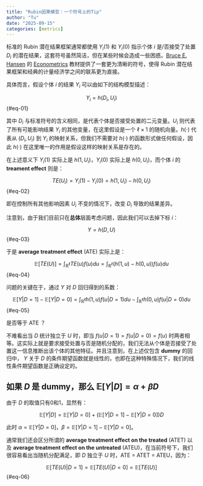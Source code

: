 ```yaml
---
title: "Rubin因果模型：一个符号上的Tip"
author: "Tu"
date: "2025-09-15"
categories: [metrics]
---
```


标准的 Rubin 潜在结果框架通常都使用 $Y_i(1)$ 和 $Y_i(0)$ 指示个体 $i$ 是/否接受了处置 $D_i$ 的潜在结果，这套符号虽然简洁，但在某些时候会造成一些困惑。[Bruce E. Hansen](https://users.ssc.wisc.edu/~bhansen/) 的 [Econometrics](https://users.ssc.wisc.edu/~bhansen/econometrics/) 教材提供了一套更为清晰的符号，使得 Rubin 潜在结果框架和经典的计量经济学之间的联系更为直接。

具体而言，假设个体 $i$ 的结果 $Y_i$ 可以由如下的结构模型描述：

$$
 Y_i = h(D_i,U_i)
$$ {#eq-01}

其中 $D_i$ 与标准符号的含义相同，是代表个体是否接受处置的二元变量。$U_i$ 则代表了所有可能影响结果 $Y_i$ 的其他变量，在这里假设是一个 $\ell \times 1$ 的随机向量。$h(\cdot)$ 代表从 $(D_i,U_i)$ 到 $Y_i$ 的映射关系，但我们不需要对 $h(\cdot)$ 的函数形式做任何假设，因此 $h(\cdot)$ 在这里唯一的作用是假设这样的映射关系是存在的。

在上述意义下 $Y_i(1)$ 实际上是 $h(1,U_i)$，$Y_i(0)$ 实际上是 $h(0,U_i)$，而个体 $i$ 的 **treament effect** 则是：

$$
 TE(U_i) = Y_i(1) - Y_i(0) = h(1,U_i) - h(0,U_i)
$$ {#eq-02}

即在控制所有其他影响因素 $U_i$ 不变的情况下，改变 $D_i$ 导致的结果差异。

注意到，由于我们目前只在**总体**层面考虑问题，因此我们可以去掉下标 $i$：

$$
 Y = h(D,U)
$$ {#eq-03}

于是 **average treatment effect** (ATE) 实际上是：

$$
 \mathbb{E}[TE(U)] = \int_{\mathbb{R}^{\ell}} TE(u) f(u)du = \int_{\mathbb{R}^{\ell}} (h(1,u) - h(0,u))f(u)du
$$ {#eq-04}

问题的关键在于，通过 $Y$ 对 $D$ 回归得到的系数：

$$
 \mathbb{E}[Y|D=1] - \mathbb{E}[Y|D=0] = \int_{\mathbb{R}^{\ell}} h(1,u)f(u|D=1)du - \int_{\mathbb{R}^{\ell}} h(0,u)f(u|D=0)du
$$ {#eq-05}

是否等于 ATE ？

不难看出当 $D$ 统计独立于 $U$ 时，即当 $f(u|D=1) = f(u|D=0) = f(u)$ 时两者相等。这实际上就是要求接受处置与否是随机分配的，我们无法从个体是否接受了处置这一信息推断出该个体的其他特征。并且注意到，在上述仅包含 **dummy** 的回归中， $Y$ 关于 $D$ 的条件期望函数就是线性的，也即在这种特殊情况下，我们的线性条件期望函数是正确设定的。

::: {.callout-tip appearance="default"}
## 如果 $D$ 是 dummy，那么 $\mathbb{E}[Y|D] = \alpha + \beta D$

由于 $D$ 的取值只有0和1，显然有：

$$
\mathbb{E}[Y|D] = \mathbb{E}[Y|D=0] + (\mathbb{E}[Y|D=1] - \mathbb{E}[Y|D=0])D
$$

此时 $\alpha = \mathbb{E}[Y|D=0]$，$\beta = \mathbb{E}[Y|D=1] - \mathbb{E}[Y|D=0]$。
:::

通常我们还会区分所谓的 **average treatment effect on the treated** (ATET) 以及 **average treatment effect on the untreated** (ATEU)，在当前符号下，我们很容易看出当随机分配满足，即 $D$ 独立于 $U$ 时，ATE = ATET = ATEU，因为：

$$
\mathbb{E}[TE(U)|D=1] = \mathbb{E}[TE(U)|D=0] = \mathbb{E}[TE(U)]
$$ {#eq-06}